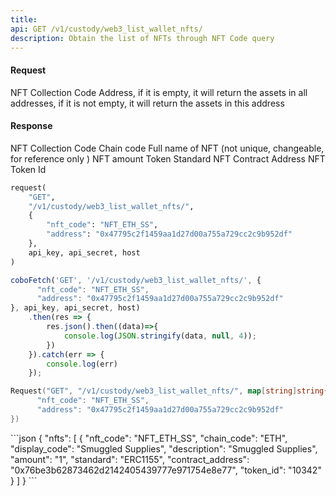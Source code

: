 ```yaml
---
title: 
api: GET /v1/custody/web3_list_wallet_nfts/ 
description: Obtain the list of NFTs through NFT Code query 
---
```

#### Request 

<ParamField body="nft_code" type="String" required>NFT Collection Code</ParamField> 
<ParamField body="address" type="String" >Address, if it is empty, it will return the assets in all addresses, if it is not empty, it will return the assets in this address</ParamField> 

#### Response 

<ResponseField name="nft_code" type="String" >NFT Collection Code</ResponseField> 
<ResponseField name="chain_code" type="String" >Chain code</ResponseField> 
<ResponseField name="description" type="String" >Full name of NFT (not unique, changeable, for reference only )</ResponseField> 
<ResponseField name="amount" type="String" >NFT amount</ResponseField> 
<ResponseField name="standard" type="String" >Token Standard</ResponseField> 
<ResponseField name="contract_address" type="String" >NFT Contract Address</ResponseField> 
<ResponseField name="token_id" type="String" >NFT Token Id</ResponseField> 
<RequestExample>
```python Python
request(
    "GET",
    "/v1/custody/web3_list_wallet_nfts/",
    {
        "nft_code": "NFT_ETH_SS",
        "address": "0x47795c2f1459aa1d27d00a755a729cc2c9b952df"
    },
    api_key, api_secret, host
)
```
```javascript JavaScript
coboFetch('GET', '/v1/custody/web3_list_wallet_nfts/', {
      "nft_code": "NFT_ETH_SS",
      "address": "0x47795c2f1459aa1d27d00a755a729cc2c9b952df"
}, api_key, api_secret, host)
    .then(res => {
        res.json().then((data)=>{
            console.log(JSON.stringify(data, null, 4));
        })
    }).catch(err => {
        console.log(err)
    });
```
```go Go
Request("GET", "/v1/custody/web3_list_wallet_nfts/", map[string]string{
      "nft_code": "NFT_ETH_SS",
      "address": "0x47795c2f1459aa1d27d00a755a729cc2c9b952df"
})
```
</RequestExample>

<ResponseExample>
```json
{
  "nfts": [
    {
      "nft_code": "NFT_ETH_SS",
      "chain_code": "ETH",
      "display_code": "Smuggled Supplies",
      "description": "Smuggled Supplies",
      "amount": "1",
      "standard": "ERC1155",
      "contract_address": "0x76be3b62873462d2142405439777e971754e8e77",
      "token_id": "10342"
    }
  ]
}
```
</ResponseExample>
